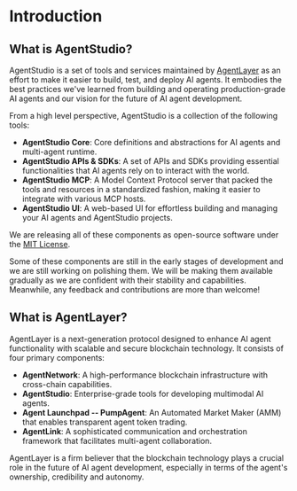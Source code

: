 # Introduction

## What is AgentStudio?

AgentStudio is a set of tools and services maintained by [AgentLayer](https://agentlayer.xyz) as an effort to make it easier to build, test, and deploy AI agents. It embodies the best practices we've learned from building and operating production-grade AI agents and our vision for the future of AI agent development.

From a high level perspective, AgentStudio is a collection of the following tools:

- **AgentStudio Core**: Core definitions and abstractions for AI agents and multi-agent runtime.
- **AgentStudio APIs & SDKs**: A set of APIs and SDKs providing essential functionalities that AI agents rely on to interact with the world.
- **AgentStudio MCP**: A Model Context Protocol server that packed the tools and resources in a standardized fashion, making it easier to integrate with various MCP hosts.
- **AgentStudio UI**: A web-based UI for effortless building and managing your AI agents and AgentStudio projects.

We are releasing all of these components as open-source software under the [MIT License](https://opensource.org/licenses/MIT). 

Some of these components are still in the early stages of development and we are still working on polishing them. We will be making them available gradually as we are confident with their stability and capabilities. Meanwhile, any feedback and contributions are more than welcome!

## What is AgentLayer?

AgentLayer is a next-generation protocol designed to enhance AI agent functionality with scalable and secure blockchain technology. It consists of four primary components:

- **AgentNetwork**: A high-performance blockchain infrastructure with cross-chain capabilities.
- **AgentStudio**: Enterprise-grade tools for developing multimodal AI agents.
- **Agent Launchpad -- PumpAgent**: An Automated Market Maker (AMM) that enables transparent agent token trading.
- **AgentLink**: A sophisticated communication and orchestration framework that facilitates multi-agent collaboration.

AgentLayer is a firm believer that the blockchain technology plays a crucial role in the future of AI agent development, especially in terms of the agent's ownership, credibility and autonomy. 
